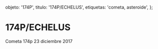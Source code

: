 
  objeto: '174P',
  titulo: '174P/ECHELUS',
  etiquetas: 'cometa, asteroide',
};

# 174P/ECHELUS

<Imagen
  src="objeto/174P_20171223_1_174p_20171223_i88.jpg"
  fecha="20171223"
/>

Cometa 174p 23 diciembre 2017